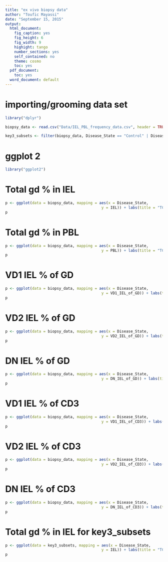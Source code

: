 ```yaml
---
title: "ex vivo biopsy data"
author: "Toufic Mayassi"
date: "September 15, 2015"
output:
  html_document:
    fig_caption: yes
    fig_height: 6
    fig_width: 9
    highight: tango
    number_sections: yes
    self_contained: no
    theme: cosmo
    toc: yes
  pdf_document:
    toc: yes
  word_document: default
---
```


# importing/grooming data set

```r
library("dplyr")

biopsy_data <- read.csv("Data/IEL_PBL_frequency_data.csv", header = TRUE)

key3_subsets <- filter(biopsy_data, Disease_State == "Control" | Disease_State == "Active" | Disease_State == "GFD")

```

# ggplot 2

```r
library("ggplot2")
```

# Total gd % in IEL 

```r
p <- ggplot(data = biopsy_data, mapping = aes(x = Disease_State,
                                           y = IEL)) + labs(title = "TCRɣδ IEL", x = "", y = "% of CD3pos IEL") + geom_boxplot(notch = TRUE, notchwidth = .3, aes(color = Disease_State))
p
```

# Total gd % in PBL

```r
p <- ggplot(data = biopsy_data, mapping = aes(x = Disease_State,
                                           y = PBL)) + labs(title = "TCRɣδ PBL", x = "", y = "% of CD3pos PBL") + geom_boxplot(notch = TRUE, notchwidth = .3, aes(color = Disease_State))
p
```

# VD1 IEL % of GD 

```r
p <- ggplot(data = biopsy_data, mapping = aes(x = Disease_State,
                                           y = VD1_IEL_of_GD)) + labs(title = "Vδ1 IEL", x = "", y = "% of GDpos IEL") + geom_boxplot(notch = FALSE, notchwidth = .3, aes(color = Disease_State))
p
```

# VD2 IEL % of GD 

```r
p <- ggplot(data = biopsy_data, mapping = aes(x = Disease_State,
                                           y = VD2_IEL_of_GD)) + labs(title = "Vδ2 IEL", x = "", y = "% of GDpos IEL") + geom_boxplot(notch = FALSE, notchwidth = .3, aes(color = Disease_State))
p
```

# DN IEL % of GD 

```r
p <- ggplot(data = biopsy_data, mapping = aes(x = Disease_State,
                                           y = DN_IEL_of_GD)) + labs(title = "DN IEL", x = "", y = "% of GDpos IEL") + geom_boxplot(notch = FALSE, notchwidth = .3, aes(color = Disease_State))
p
```

# VD1 IEL % of CD3 

```r
p <- ggplot(data = biopsy_data, mapping = aes(x = Disease_State,
                                           y = VD1_IEL_of_CD3)) + labs(title = "Vδ1 IEL", x = "", y = "% of CD3pos IEL") + geom_boxplot(notch = TRUE, notchwidth = .3, aes(color = Disease_State))
p
```

# VD2 IEL % of CD3 

```r
p <- ggplot(data = biopsy_data, mapping = aes(x = Disease_State,
                                           y = VD2_IEL_of_CD3)) + labs(title = "Vδ2 IEL", x = "", y = "% of CD3pos IEL") + geom_boxplot(notch = TRUE, notchwidth = .3, aes(color = Disease_State))
p
```

# DN IEL % of CD3 

```r
p <- ggplot(data = biopsy_data, mapping = aes(x = Disease_State,
                                           y = DN_IEL_of_CD3)) + labs(title = "DN IEL", x = "", y = "% of CD3pos IEL") + geom_boxplot(notch = TRUE, notchwidth = .3, aes(color = Disease_State))
p
```

# Total gd % in IEL for key3_subsets

```r
p <- ggplot(data = key3_subsets, mapping = aes(x = Disease_State,
                                           y = IEL)) + labs(title = "TCRɣδ IEL", x = "", y = "% of CD3pos IEL") + geom_boxplot(notch = TRUE, notchwidth = .3, aes(color = Disease_State))
p
```